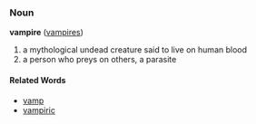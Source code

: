 ===Noun===
'''vampire''' ([[vampires]])

#a mythological undead creature said to live on human blood
#a person who preys on others, a parasite
====Related Words====
*[[vamp]]
*[[vampiric]]